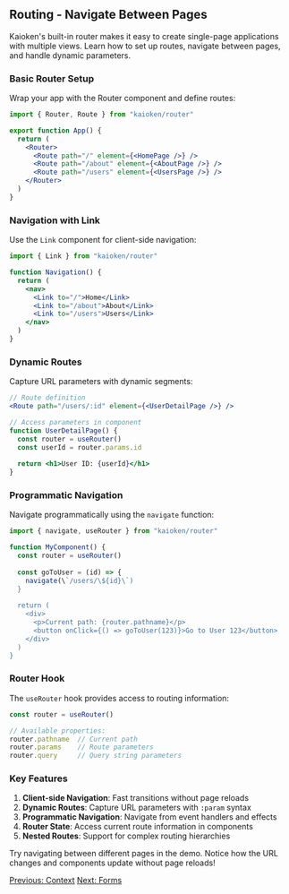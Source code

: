 
## Routing - Navigate Between Pages

Kaioken's built-in router makes it easy to create single-page applications with multiple views. Learn how to set up routes, navigate between pages, and handle dynamic parameters.

### Basic Router Setup

Wrap your app with the Router component and define routes:

```jsx
import { Router, Route } from "kaioken/router"

export function App() {
  return (
    <Router>
      <Route path="/" element={<HomePage />} />
      <Route path="/about" element={<AboutPage />} />
      <Route path="/users" element={<UsersPage />} />
    </Router>
  )
}
```

### Navigation with Link

Use the `Link` component for client-side navigation:

```jsx
import { Link } from "kaioken/router"

function Navigation() {
  return (
    <nav>
      <Link to="/">Home</Link>
      <Link to="/about">About</Link>
      <Link to="/users">Users</Link>
    </nav>
  )
}
```

### Dynamic Routes

Capture URL parameters with dynamic segments:

```jsx
// Route definition
<Route path="/users/:id" element={<UserDetailPage />} />

// Access parameters in component
function UserDetailPage() {
  const router = useRouter()
  const userId = router.params.id
  
  return <h1>User ID: {userId}</h1>
}
```

### Programmatic Navigation

Navigate programmatically using the `navigate` function:

```jsx
import { navigate, useRouter } from "kaioken/router"

function MyComponent() {
  const router = useRouter()
  
  const goToUser = (id) => {
    navigate(\`/users/\${id}\`)
  }
  
  return (
    <div>
      <p>Current path: {router.pathname}</p>
      <button onClick={() => goToUser(123)}>Go to User 123</button>
    </div>
  )
}
```

### Router Hook

The `useRouter` hook provides access to routing information:

```jsx
const router = useRouter()

// Available properties:
router.pathname  // Current path
router.params    // Route parameters
router.query     // Query string parameters
```

### Key Features

1. **Client-side Navigation**: Fast transitions without page reloads
2. **Dynamic Routes**: Capture URL parameters with `:param` syntax
3. **Programmatic Navigation**: Navigate from event handlers and effects
4. **Router State**: Access current route information in components
5. **Nested Routes**: Support for complex routing hierarchies

Try navigating between different pages in the demo. Notice how the URL changes and components update without page reloads!

<div className="flex justify-between">
  <a href="/tutorial/context" className="link-button">Previous: Context</a>
  <a href="/tutorial/forms" className="link-button">Next: Forms</a>
</div> 